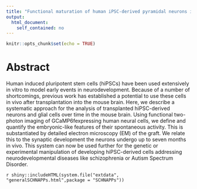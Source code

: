 ```yaml
---
title: "Functional maturation of human iPSC-derived pyramidal neurons in vivo is dependent on proximity with the host tissue"
output: 
  html_document: 
    self_contained: no
---
```


```r
knitr::opts_chunk$set(echo = TRUE)
```



 

# Abstract

Human induced pluripotent stem cells (hiPSCs) have been used extensively in vitro to model early events in neurodevelopment. Because of a number of shortcomings, previous work has established a potential to use these cells in vivo after transplantation into the mouse brain. Here, we describe a systematic approach for the analysis of transplanted hiPSC-derived neurons and glial cells over time in the mouse brain. Using functional two-photon imaging of GCaMP6fexpressing human neural cells, we define and quantify the embryonic-like features of their spontaneous activity. This is substantiated by detailed electron microscopy (EM) of the graft. We relate this to the synaptic development the neurons undergo up to seven months in vivo. This system can now be used further for the genetic or experimental manipulation of developing hiPSC-derived cells addressing neurodevelopmental diseases like schizophrenia or Autism Spectrum Disorder.



`r shiny::includeHTML(system.file("extdata", "generalSCHNAPPs.html",package = "SCHNAPPs"))`


